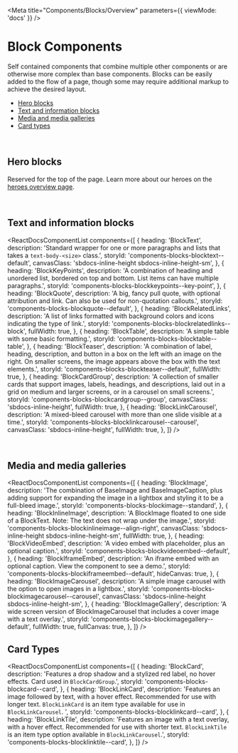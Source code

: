 
<Meta title="Components/Blocks/Overview" parameters={{ viewMode: 'docs' }} />

# Block Components

Self contained components that combine multiple other components or are otherwise more complex than base components. Blocks can be easily added to the flow of a page, though some may require additional markup to achieve the desired layout.

- [Hero blocks](#hero-blocks)
- [Text and information blocks](#text-and-information-blocks)
- [Media and media galleries](#media-and-media-galleries)
- [Card types](#card-types)

<br />

## Hero blocks

Reserved for the top of the page. Learn more about our heroes on the [heroes overview page](?path=/docs/components-blocks-heroes-overview--page).

<br />

## Text and information blocks

<ReactDocsComponentList
  components={[
    {
      heading: 'BlockText',
      description:
        'Standard wrapper for one or more paragraphs and lists that takes a `text-body-<size>` class.',
      storyId: 'components-blocks-blocktext--default',
      canvasClass: 'sbdocs-inline-height sbdocs-inline-height-sm',
    },
    {
      heading: 'BlockKeyPoints',
      description:
        'A combination of heading and unordered list, bordered on top and bottom. List items can have multiple paragraphs.',
      storyId: 'components-blocks-blockkeypoints--key-point',
    },
    {
      heading: 'BlockQuote',
      description:
        'A big, fancy pull quote, with optional attribution and link. Can also be used for non-quotation callouts.',
      storyId: 'components-blocks-blockquote--default',
    },
    {
      heading: 'BlockRelatedLinks',
      description:
        'A list of links formatted with background colors and icons indicating the type of link.',
      storyId: 'components-blocks-blockrelatedlinks--block',
      fullWidth: true,
    },
    {
      heading: 'BlockTable',
      description: 'A simple table with some basic formatting.',
      storyId: 'components-blocks-blocktable--table',
    },
    {
      heading: 'BlockTeaser',
      description:
        'A combination of label, heading, description, and button in a box on the left with an image on the right. On smaller screens, the image appears above the box with the text elements.',
      storyId: 'components-blocks-blockteaser--default',
      fullWidth: true,
    },
    {
      heading: 'BlockCardGroup',
      description:
        'A collection of smaller cards that support images, labels, headings, and descriptions, laid out in a grid on medium and larger screens, or in a carousel on small screens.',
      storyId: 'components-blocks-blockcardgroup--group',
      canvasClass: 'sbdocs-inline-height',
      fullWidth: true,
    },
    {
      heading: 'BlockLinkCarousel',
      description:
        'A mixed-bleed carousel with more than one slide visible at a time.',
      storyId: 'components-blocks-blocklinkcarousel--carousel',
      canvasClass: 'sbdocs-inline-height',
      fullWidth: true,
    },
  ]}
/>

<br />

## Media and media galleries

<ReactDocsComponentList
  components={[
    {
      heading: 'BlockImage',
      description:
        'The combination of BaseImage and BaseImageCaption, plus adding support for expanding the image in a lightbox and styling it to be a full-bleed image.',
      storyId: 'components-blocks-blockimage--standard',
    },
    {
      heading: 'BlockInlineImage',
      description:
        'A BlockImage floated to one side of a BlockText. Note: The text does not wrap under the image.',
      storyId: 'components-blocks-blockinlineimage--align-right',
      canvasClass: 'sbdocs-inline-height sbdocs-inline-height-sm',
      fullWidth: true,
    },
    {
      heading: 'BlockVideoEmbed',
      description: 'A video embed with placeholder, plus an optional caption.',
      storyId: 'components-blocks-blockvideoembed--default',
    },
    {
      heading: 'BlockIframeEmbed',
      description:
        'An iframe embed with an optional caption. View the component to see a demo.',
      storyId: 'components-blocks-blockiframeembed--default',
      hideCanvas: true,
    },
    {
      heading: 'BlockImageCarousel',
      description:
        'A simple image carousel with the option to open images in a lightbox.',
      storyId: 'components-blocks-blockimagecarousel--carousel',
      canvasClass: 'sbdocs-inline-height sbdocs-inline-height-sm',
    },
    {
      heading: 'BlockImageGallery',
      description:
        'A wide screen version of BlockImageCarousel that includes a cover image with a text overlay.',
      storyId: 'components-blocks-blockimagegallery--default',
      fullWidth: true,
      fullCanvas: true,
    },
  ]}
/>

## Card Types

<ReactDocsComponentList
  components={[
    {
      heading: 'BlockCard',
      description:
        'Features a drop shadow and a stylized red label, no hover effects. Card used in `BlockCardGroup`.',
      storyId: 'components-blocks-blockcard--card',
    },
    {
      heading: 'BlockLinkCard',
      description:
        'Features an image followed by text, with a hover effect. Recommended for use with longer text. `BlockLinkCard` is an item type available for use in `BlockLinkCarousel`. ',
      storyId: 'components-blocks-blocklinkcard--card',
    },
    {
      heading: 'BlockLinkTile',
      description:
        'Features an image with a text overlay, with a hover effect. Recommended for use with shorter text. `BlockLinkTile` is an item type option available in `BlockLinkCarousel`.',
      storyId: 'components-blocks-blocklinktile--card',
    },
  ]}
/>
